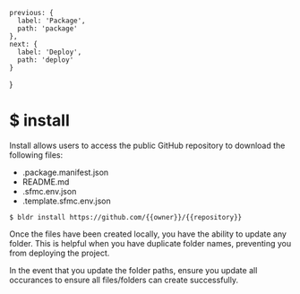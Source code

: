 

    previous: {
      label: 'Package',
      path: 'package'
    },
    next: {
      label: 'Deploy',
      path: 'deploy'
    }
  }


# $ install

Install allows users to access the public GitHub repository to download the following files:
- .package.manifest.json
- README.md
- .sfmc.env.json
- .template.sfmc.env.json


```
$ bldr install https://github.com/{{owner}}/{{repository}}
```

Once the files have been created locally, you have the ability to update any folder. This is helpful when you have duplicate folder names, preventing you from deploying the project.

In the event that you update the folder paths, ensure you update all occurances to ensure all files/folders can create successfully.

<br />


